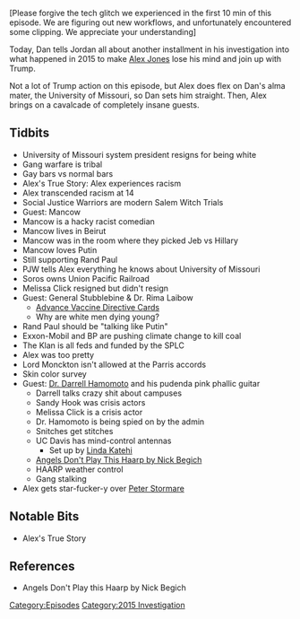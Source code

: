 {{DEFAULTSORT:
    #_EPISODE_0083:November 10-12, 2015
}}{{Episode
    | title             = November 10-12, 2015
    | caption           = Listen to this episode on [https://knowledgefight.libsyn.com/knowledge-fight-november-10-12-2015 Libsyn] [https://open.spotify.com/episode/5FH6G3eJFXBmAGUSLPgRbe Spotify] [https://www.twitch.tv/videos/175675863 Twitch], Read the [[Transcript/83: November 10-12, 2015|Unofficial Transcript]]
    | episodeNumber     = 83
    | length            = 02:44:34
    | airDate           = September 18, 2017
    | coverageStartDate = November 10, 2015
    | coverageEndDate   = November 11, 2015
    | episodeType       = [[:Category:2015 Investigation|2015 Investigation]]
    | appearance        = [[Mancow]], [[Rand Paul]], [[George Soros]], [[Melissa Click]], [[General Albert Stubblebine]], [[Rima Laibow]], [[Lord Monckton]], [[Darrell Hamamoto]], [[Nick Begich]], [[Peter Stormare]]
    | previousEpisode   = [[82: Oct. 27-Nov. 9, 2015]]
    | nextEpisode       = [[84: December 21, 2012]]
}}

{{Stub}}

[Please forgive the tech glitch we experienced in the first 10 min of this episode. We are figuring out new workflows, and unfortunately encountered some clipping. We appreciate your understanding]

Today, Dan tells Jordan all about another installment in his investigation into what happened in 2015 to make [[Alex Jones]] lose his mind and join up with Trump.

Not a lot of Trump action on this episode, but Alex does flex on Dan's alma mater, the University of Missouri, so Dan sets him straight. Then, Alex brings on a cavalcade of completely insane guests.

==Tidbits==

*University of Missouri system president resigns for being white
*Gang warfare is tribal
*Gay bars vs normal bars
*Alex's True Story: Alex experiences racism
*Alex transcended racism at 14
*Social Justice Warriors are modern Salem Witch Trials
*Guest: Mancow
*Mancow is a hacky racist comedian
*Mancow lives in Beirut
*Mancow was in the room where they picked Jeb vs Hillary
*Mancow loves Putin
*Still supporting Rand Paul
*PJW tells Alex everything he knows about University of Missouri
*Soros owns Union Pacific Railroad
*Melissa Click resigned but didn't resign
*Guest: General Stubblebine & Dr. Rima Laibow
**[http://drrimatruthreports.com/advance-vaccine-directive-card-faqs/ Advance Vaccine Directive Cards]
**Why are white men dying young?
*Rand Paul should be "talking like Putin"
*Exxon-Mobil and BP are pushing climate change to kill coal
*The Klan is all feds and funded by the SPLC
*Alex was too pretty
*Lord Monckton isn't allowed at the Parris accords
*Skin color survey
*Guest: [https://knowledgefight.com/people/2018/8/29/darrell-hamamoto Dr. Darrell Hamomoto] and his pudenda pink phallic guitar
**Darrell talks crazy shit about campuses
**Sandy Hook was crisis actors
**Melissa Click is a crisis actor
**Dr. Hamomoto is being spied on by the admin
**Snitches get stitches
**UC Davis has mind-control antennas
***Set up by [https://faculty.engineering.ucdavis.edu/katehi/ Linda Katehi]
**[https://www.alachuacounty.us/Depts/epd/EPAC/Angels%20Dont%20Play%20This%20HAARP%20by%20Nick%20Begich%201997.pdf Angels Don't Play This Haarp by Nick Begich]
**HAARP weather control
**Gang stalking
*Alex gets star-fucker-y over [https://m.imdb.com/name/nm0001780/mediaviewer/rm2418148352 Peter Stormare]

==Notable Bits==

*Alex's True Story

==References==

*Angels Don't Play this Haarp by Nick Begich

[[Category:Episodes]]
[[Category:2015 Investigation]]
